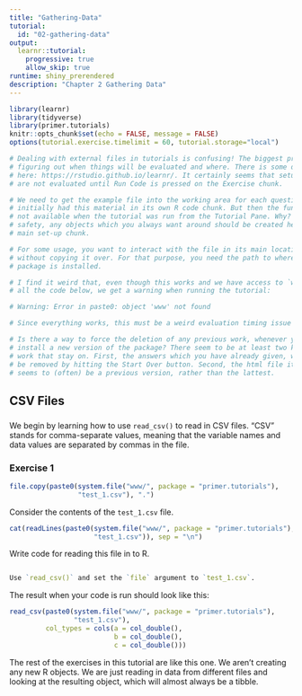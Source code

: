 ```yaml
---
title: "Gathering-Data"
tutorial:
  id: "02-gathering-data"
output: 
  learnr::tutorial:
    progressive: true
    allow_skip: true
runtime: shiny_prerendered
description: "Chapter 2 Gathering Data"
---
```


```r
library(learnr)
library(tidyverse)
library(primer.tutorials)
knitr::opts_chunk$set(echo = FALSE, message = FALSE)
options(tutorial.exercise.timelimit = 60, tutorial.storage="local") 

# Dealing with external files in tutorials is confusing! The biggest problem is
# figuring out when things will be evaluated and where. There is some discussion
# here: https://rstudio.github.io/learnr/. It certainly seems that setup chunks
# are not evaluated until Run Code is pressed on the Exercise chunk.

# We need to get the example file into the working area for each question. I
# initially had this material in its own R code chunk. But then the function was
# not available when the tutorial was run from the Tutorial Pane. Why? For
# safety, any objects which you always want around should be created here, the
# main set-up chunk.

# For some usage, you want to interact with the file in its main location,
# without copying it over. For that purpose, you need the path to where the
# package is installed.

# I find it weird that, even though this works and we have access to `www` in
# all the code below, we get a warning when running the tutorial:

# Warning: Error in paste0: object 'www' not found

# Since everything works, this must be a weird evaluation timing issue . . .

# Is there a way to force the deletion of any previous work, whenever you
# install a new version of the package? There seem to be at least two kinds of
# work that stay on. First, the answers which you have already given, which can
# be removed by hitting the Start Over button. Second, the html file itself
# seems to (often) be a previous version, rather than the lattest.


```






## CSV Files
###

We begin by learning how to use `read_csv()` to read in CSV files. "CSV" stands for comma-separate values, meaning that the variable names and data values are separated by commas in the file.

### Exercise 1

```r
file.copy(paste0(system.file("www/", package = "primer.tutorials"), 
                 "test_1.csv"), ".")
```

Consider the contents of the `test_1.csv` file. 

```r
cat(readLines(paste0(system.file("www/", package = "primer.tutorials"), 
                     "test_1.csv")), sep = "\n")
```

Write code for reading this file in to R.


```r

```

```r
Use `read_csv()` and set the `file` argument to `test_1.csv`.
```

The result when your code is run should look like this:

```r
read_csv(paste0(system.file("www/", package = "primer.tutorials"), 
                "test_1.csv"),
         col_types = cols(a = col_double(),
                          b = col_double(),
                          c = col_double()))
```

The rest of the exercises in this tutorial are like this one. We aren't creating any new R objects. We are just reading in data from different files and looking at the resulting object, which will almost always be a tibble.




